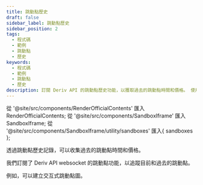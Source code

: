 ```yaml
---
title: 跳動點歷史
draft: false
sidebar_label: 跳動點歷史
sidebar_position: 2
tags:
  - 程式碼
  - 範例
  - 跳動點
  - 歷史
keywords:
  - 程式碼
  - 範例
  - 跳動點
  - 歷史
description: 訂閱 Deriv API 的跳動點歷史功能，以獲取過去的跳動點時間和價格。 使用此 API 範例，將此功能整合到交易應用程式中。
---
```


從 '@site/src/components/RenderOfficialContents' 匯入 RenderOfficialContents;
從 '@site/src/components/SandboxIframe' 匯入 SandboxIframe;
從 '@site/src/components/SandboxIframe/utility/sandboxes' 匯入{ sandboxes };

透過跳動點歷史記錄，可以收集過去的跳動點時間和價格。

<SandboxIframe sandbox={sandboxes.ticks_history} />

<RenderOfficialContents>
  <p>我們訂閱了 Deriv API websocket 的跳動點功能，以追蹤目前和過去的跳動點。 </p>
</RenderOfficialContents>

例如，可以建立交互式跳動點圖。
